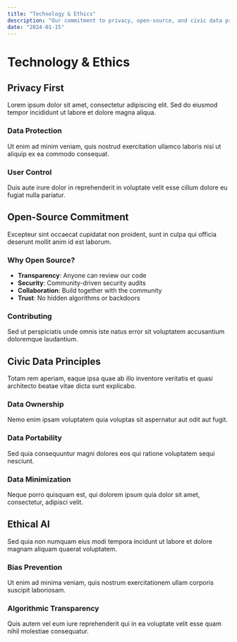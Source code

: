 ```yaml
---
title: "Technology & Ethics"
description: "Our commitment to privacy, open-source, and civic data principles"
date: "2024-01-15"
---
```


# Technology & Ethics

## Privacy First

Lorem ipsum dolor sit amet, consectetur adipiscing elit. Sed do eiusmod tempor incididunt ut labore et dolore magna aliqua.

### Data Protection

Ut enim ad minim veniam, quis nostrud exercitation ullamco laboris nisi ut aliquip ex ea commodo consequat.

### User Control

Duis aute irure dolor in reprehenderit in voluptate velit esse cillum dolore eu fugiat nulla pariatur.

## Open-Source Commitment

Excepteur sint occaecat cupidatat non proident, sunt in culpa qui officia deserunt mollit anim id est laborum.

### Why Open Source?

- **Transparency**: Anyone can review our code
- **Security**: Community-driven security audits
- **Collaboration**: Build together with the community
- **Trust**: No hidden algorithms or backdoors

### Contributing

Sed ut perspiciatis unde omnis iste natus error sit voluptatem accusantium doloremque laudantium.

## Civic Data Principles

Totam rem aperiam, eaque ipsa quae ab illo inventore veritatis et quasi architecto beatae vitae dicta sunt explicabo.

### Data Ownership

Nemo enim ipsam voluptatem quia voluptas sit aspernatur aut odit aut fugit.

### Data Portability

Sed quia consequuntur magni dolores eos qui ratione voluptatem sequi nesciunt.

### Data Minimization

Neque porro quisquam est, qui dolorem ipsum quia dolor sit amet, consectetur, adipisci velit.

## Ethical AI

Sed quia non numquam eius modi tempora incidunt ut labore et dolore magnam aliquam quaerat voluptatem.

### Bias Prevention

Ut enim ad minima veniam, quis nostrum exercitationem ullam corporis suscipit laboriosam.

### Algorithmic Transparency

Quis autem vel eum iure reprehenderit qui in ea voluptate velit esse quam nihil molestiae consequatur.

